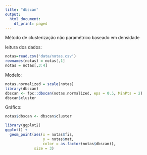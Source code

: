 ```yaml
---
title: "dbscan"
output:
  html_document:
    df_print: paged
---
```


Método de  clusterização não paramétrico baseado  em  densidade

leitura dos dados:
```r
notas=read.csv('data/notas.csv')
rownames(notas) = notas[,1]
notas = notas[,3:4]
```

Modelo:
```r
notas.normalized = scale(notas)
library(dbscan)
dbscan <- fpc::dbscan(notas.normalized, eps = 0.5, MinPts = 2)
dbscan$cluster
```

Gráfico:
```r
notas$dbscan <- dbscan$cluster

library(ggplot2)
ggplot() +
  geom_point(aes(x = notas$fis,
                 y = notas$mat,
                 color = as.factor(notas$dbscan)),
             size = 3)
```

